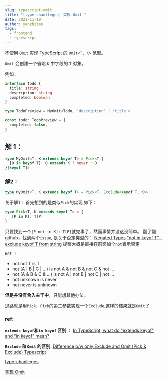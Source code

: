 ```yaml
---
slug: typescript-omit
title: "[type-chanlleges] 实现 Omit "
date: 2021-11-19
author: yanzhitao
tags:
  - frontend
  - typescript
---
```



不使用 `Omit` 实现 TypeScript 的 `Omit<T, K>` 范型。

`Omit` 会创建一个省略 `K` 中字段的 `T` 对象。

例如：

```ts
interface Todo {
  title: string
  description: string
  completed: boolean
}

type TodoPreview = MyOmit<Todo, 'description' | 'title'>

const todo: TodoPreview = {
  completed: false,
}
```

## 解 1：
```ts
type MyOmit<T, K extends keyof T> = Pick<T,{
  [O in keyof T]: O extends K ? never : O
}[keyof T]>
```
### 解2：
```ts
type MyOmit<T, K extends keyof T> = Pick<T, Exclude<keyof T, K>>
```

关于解1： 
首先想到的是类似`Pick`的实现,如下： 
```ts
type Pick<T, K extends keyof T> = {
   [P in K]: T[P]
}
```
只要找到一个`[P not in K]: T[P]`就完事了，然而事情并没这没简单。
翻了翻github，找到两个`issue`, 是关于否定类型的：
[Negated Types](https://github.com/microsoft/TypeScript/pull/29317#ref-issue-211954024)
["not in keyof T" - exclude keyof T from string](https://github.com/microsoft/TypeScript/issues/42315)
提案大概是直接在前面加个`not`表示否定
```ts
not T
```
- not not T is T
- not (A | B | C | ...) is not A & not B & not C & not ...
- not (A & B & C & ...) is not A | not B | not C | not ...
- not unknown is never
- not never is unknown

**但是并没有合入主干中**，只能想其他办法。

思路就是用`Pick`，`Pick`的第二参数实现一个`Exclude`,这样的结果就是`Omit`了


### ref:
**`extends keyof`和`in keyof` 区别** ： 
[In TypeScript, what do "extends keyof" and "in keyof" mean?](https://stackoverflow.com/questions/57337598/in-typescript-what-do-extends-keyof-and-in-keyof-mean)

**`Exclude` 和 `Omit` 的区别**: 
[Difference b/w only Exclude and Omit (Pick & Exclude) Typescript](https://stackoverflow.com/a/56916686t)

[type-chanlleges](https://github.com/type-challenges/type-challenges/blob/master/README.zh-CN.md)

[实现 Omit](https://github.com/type-challenges/type-challenges/blob/master/questions/3-medium-omit/README.zh-CN.md)

